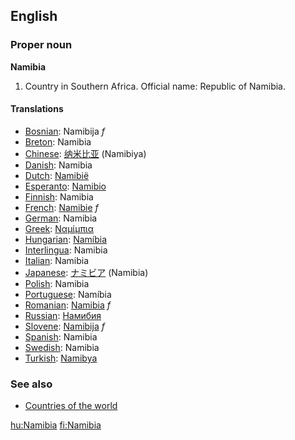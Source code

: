 ==English==

===Proper noun===
'''Namibia'''
# Country in Southern Africa. Official name: Republic of Namibia.

====Translations====
*[[Bosnian]]: Namibija ''f''
*[[Breton]]: Namibia
*[[Chinese]]: [[纳米比亚]] (Namibiya)
*[[Danish]]: Namibia
*[[Dutch]]: [[Namibië]]
*[[Esperanto]]: [[Namibio]]
*[[Finnish]]: Namibia
*[[French]]: [[Namibie]] ''f''
*[[German]]: Namibia
*[[Greek]]: [[Ναμίμπια]]
*[[Hungarian]]: [[Namíbia]]
*[[Interlingua]]: Namibia
*[[Italian]]: Namibia
*[[Japanese]]: [[ナミビア]] (Namibia)
*[[Polish]]: Namibia
*[[Portuguese]]: Namíbia
*[[Romanian]]: [[Namibia]] ''f''
*[[Russian]]: [[Намибия]]
*[[Slovene]]: [[Namibija]] ''f''
*[[Spanish]]: Namibia
*[[Swedish]]: Namibia
*[[Turkish]]: [[Namibya]]

===See also===
* [[Countries of the world]]

[[hu:Namibia]]
[[fi:Namibia]]